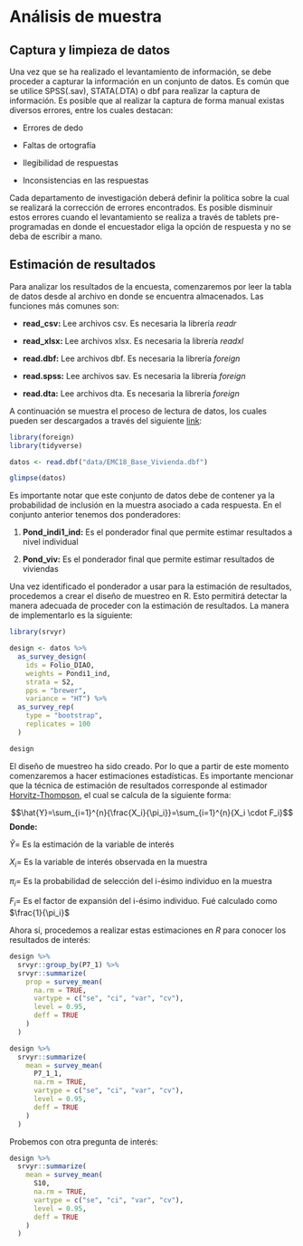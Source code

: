 # Análisis de muestra

## Captura y limpieza de datos

Una vez que se ha realizado el levantamiento de información, se debe proceder a capturar la información en un conjunto de datos. Es común que se utilice SPSS(.sav), STATA(.DTA) o dbf para realizar la captura de información. Es posible que al realizar la captura de forma manual existas diversos errores, entre los cuales destacan:

* Errores de dedo

* Faltas de ortografía

* Ilegibilidad de respuestas

* Inconsistencias en las respuestas

Cada departamento de investigación deberá definir la política sobre la cual se realizará la corrección de errores encontrados. Es posible disminuir estos errores cuando el levantamiento se realiza a través de tablets pre-programadas en donde el encuestador eliga la opción de respuesta y no se deba de escribir a mano.

## Estimación de resultados

Para analizar los resultados de la encuesta, comenzaremos por leer la tabla de datos desde al archivo en donde se encuentra almacenados. Las funciones más comunes son:

* **read_csv:** Lee archivos csv. Es necesaria la librería *readr*

* **read_xlsx:** Lee archivos xlsx. Es necesaria la librería *readxl*

* **read.dbf:** Lee archivos dbf. Es necesaria la librería *foreign*

* **read.spss:** Lee archivos sav. Es necesaria la librería *foreign*

* **read.dta:** Lee archivos dta. Es necesaria la librería *foreign*

A continuación se muestra el proceso de lectura de datos, los cuales pueden ser descargados a través del siguiente [link](https://drive.google.com/drive/folders/1BjmEGhNcdosC5YW0WYHHsKABOfnpd7m9?usp=sharing):

```r
library(foreign)
library(tidyverse)

datos <- read.dbf("data/EMC18_Base_Vivienda.dbf")

glimpse(datos)
```

Es importante notar que este conjunto de datos debe de contener ya la probabilidad de inclusión en la muestra asociado a cada respuesta. En el conjunto anterior tenemos dos ponderadores:

1. **Pond_indi1_ind:** Es el ponderador final que permite estimar resultados a nivel individual

2. **Pond_viv:** Es el ponderador final que permite estimar resultados de viviendas


Una vez identificado el ponderador a usar para la estimación de resultados, procedemos a crear el diseño de muestreo en R. Esto permitirá detectar la manera adecuada de proceder con la estimación de resultados. La manera de implementarlo es la siguiente:

```r
library(srvyr)

design <- datos %>% 
  as_survey_design(
    ids = Folio_DIAO,
    weights = Pondi1_ind,
    strata = S2,
    pps = "brewer",
    variance = "HT") %>% 
  as_survey_rep(
    type = "bootstrap",
    replicates = 100
  )

design
```


El diseño de muestreo ha sido creado. Por lo que a partir de este momento comenzaremos a hacer estimaciones estadísticas. Es importante mencionar que la técnica de estimación de resultados corresponde al estimador [Horvitz-Thompson](https://www150.statcan.gc.ca/n1/pub/12-001-x/2013001/article/11831/section2-eng.htm), el cual se calcula de la siguiente forma:

$$\hat{Y}=\sum_{i=1}^{n}{\frac{X_i}{\pi_i}}=\sum_{i=1}^{n}{X_i \cdot F_i}$$
**Donde:**

$\hat{Y}=$ Es la estimación de la variable de interés

$X_i=$ Es la variable de interés observada en la muestra

$\pi_i=$ Es la probabilidad de selección del i-ésimo individuo en la muestra

$F_i=$ Es el factor de expansión del i-ésimo individuo. Fué calculado como $\frac{1}{\pi_i}$

Ahora sí, procedemos a realizar estas estimaciones en *R* para conocer los resultados de interés:

```r
design %>% 
  srvyr::group_by(P7_1) %>% 
  srvyr::summarize(
    prop = survey_mean(
      na.rm = TRUE,
      vartype = c("se", "ci", "var", "cv"),
      level = 0.95,
      deff = TRUE
    )
  )
```



```r
design %>% 
  srvyr::summarize(
    mean = survey_mean(
      P7_1_1,
      na.rm = TRUE,
      vartype = c("se", "ci", "var", "cv"),
      level = 0.95,
      deff = TRUE
    )
  )
```
Probemos con otra pregunta de interés:

```r
design %>% 
  srvyr::summarize(
    mean = survey_mean(
      S10,
      na.rm = TRUE,
      vartype = c("se", "ci", "var", "cv"),
      level = 0.95,
      deff = TRUE
    )
  )
```



























